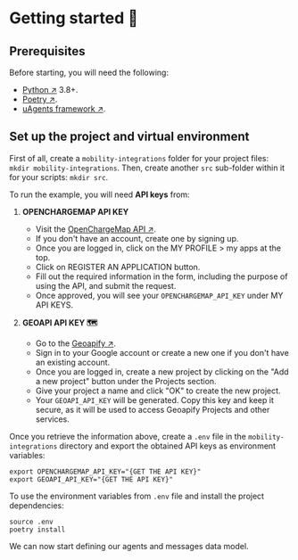 # Getting started 🎯
## Prerequisites

Before starting, you will need the following:

- [Python ↗️](https://www.python.org/downloads/) 3.8+.
- [Poetry ↗️](https://python-poetry.org/).
- [uAgents framework ↗️](https://pypi.org/project/uagents/).

## Set up the project and virtual environment

First of all, create a `mobility-integrations` folder for your project files: `mkdir mobility-integrations`. Then, create another `src` sub-folder within it for your scripts: `mkdir src`.

To run the example, you will need **API keys** from:

1. **OPENCHARGEMAP API KEY**
    - Visit the [OpenChargeMap API ↗️](https://openchargemap.org/site/develop/api).
    - If you don't have an account, create one by signing up.
    - Once you are logged in, click on the MY PROFILE > my apps at the top.
    - Click on REGISTER AN APPLICATION button.
    - Fill out the required information in the form, including the purpose of using the API, and submit the request.
    - Once approved, you will see your `OPENCHARGEMAP_API_KEY` under MY API KEYS.

2. **GEOAPI API KEY 🗺️**
    - Go to the [Geoapify ↗️](https://www.geoapify.com/).
    - Sign in to your Google account or create a new one if you don't have an existing account.
    - Once you are logged in, create a new project by clicking on the "Add a new project" button under the Projects section.
    - Give your project a name and click "OK" to create the new project.
    - Your `GEOAPI_API_KEY` will be generated. Copy this key and keep it secure, as it will be used to access Geoapify Projects and other services.

Once you retrieve the information above, create a `.env` file in the `mobility-integrations` directory and export the obtained API keys as environment variables:

```
export OPENCHARGEMAP_API_KEY="{GET THE API KEY}"
export GEOAPI_API_KEY="{GET THE API KEY}"
```

To use the environment variables from `.env` file and install the project dependencies:

```
source .env
poetry install
```

We can now start defining our agents and messages data model.
